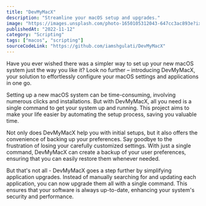 ```yaml
---
title: "DevMyMacX"
description: "Streamline your macOS setup and upgrades."
image: "https://images.unsplash.com/photo-1650105312043-647cc3ac893e?ixlib=rb-4.0.3&auto=format&fit=crop&w=600&h=338&q=80"
publishedAt: "2022-11-12"
category: "Scripting"
tags: ["macos", "scripting"]
sourceCodeLink: "https://github.com/iamshgulati/DevMyMacX"
---
```


Have you ever wished there was a simpler way to set up your new macOS system just the way you like it? Look no further – introducing DevMyMacX, your solution to effortlessly configure your macOS settings and applications in one go.

Setting up a new macOS system can be time-consuming, involving numerous clicks and installations. But with DevMyMacX, all you need is a single command to get your system up and running. This project aims to make your life easier by automating the setup process, saving you valuable time.

Not only does DevMyMacX help you with initial setups, but it also offers the convenience of backing up your preferences. Say goodbye to the frustration of losing your carefully customized settings. With just a single command, DevMyMacX can create a backup of your user preferences, ensuring that you can easily restore them whenever needed.

But that's not all - DevMyMacX goes a step further by simplifying application upgrades. Instead of manually searching for and updating each application, you can now upgrade them all with a single command. This ensures that your software is always up-to-date, enhancing your system's security and performance.
